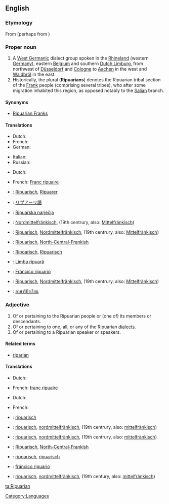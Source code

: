 ==English==
{{wikipedia|Ripuarian Franks}}

===Etymology===
From {{etyl|ML.|en}} {{term|Ripuarius}} (perhaps from {{etyl|la|en}} {{term|ripa||lang=la|river bank}}) {{suffix||an}}
{{wikipedia|Ripuarian (language)}}

===Proper noun===
{{en-proper noun|Ripuarians}}

# A [[West Germanic]] dialect group spoken in the [[Rhineland]] (western [[Germany]]), eastern [[Belgium]] and southern [[Dutch Limburg]], from northwest of [[Düsseldorf]] and [[Cologne]] to [[Aachen]] in the west and [[Waldbröl]] in the east.
# Historically, the plural ('''Ripuarians''') denotes the Ripuarian tribal section of the [[Frank]] people (comprising several tribes), who after some migration inhabited this region, as opposed notably to the [[Salian]] branch.

====Synonyms====
* {{sense|people}} [[Ripuarian Franks]]

====Translations====
{{trans-top|West Germanic dialect}}
* Dutch: {{t+|nl|Ripuarisch|n}}
* French: {{t+|fr|francique ripuaire}}
* German: {{t-|de|Ripuarisch|n}}
{{trans-mid}}
* Italian: {{t-|it|ripuario|m}}
* Russian: {{t|ru|Рипуарский язык|m|tr=ripuárskij jazýk}}
{{trans-bottom}}

{{trans-top|member of a section of the Frankish people}}
* Dutch: {{t-|nl|Ripuariër|m}}
{{trans-mid}}
* French: [[Franc ripuaire]]
{{trans-bottom}}

{{checktrans-top}}
* {{ttbc|bar}}: [[Ripuarisch]], [[Ripuarer]]
* {{ttbc|ja}}: [[リプアーリ語]]
* {{ttbc|hr}}: [[Ripuarska narječja]]
* {{ttbc|de}}: [[Nordmittelfränkisch]], (19th centrury, also: [[Mittelfränkisch]])
* {{ttbc|nds}}: [[Ripuarisch]], [[Nordmittelfränkisch]], (19th centrury, also: [[Mittelfränkisch]])
{{trans-mid}}
* {{ttbc|Pennsylvania German}}: [[Ripuarisch]], [[North-Central-Frankish]]
* {{ttbc|Ripuarian}}: [[Ripoarisch]], [[Ripuarisch]]
* {{ttbc|ro}}: [[Limba ripuară]]
* {{ttbc|es}}: [[Fráncico ripuario]]
* {{ttbc|Swiss German}}: [[Ripuarisch]], [[Nordmittelfränkisch]], (19th centrury, also: [[Mittelfränkisch]])
* {{ttbc|th}}: [[ภาษาริปัวเรียน]]
{{trans-bottom}}

===Adjective===
{{en-adj}}

# Of or pertaining to the Ripuarian people or (one of) its members or descendants.
# Of or pertaining to one, all, or any of the Ripuarian [[dialect]]s.
# Of or pertaining to a Ripuarian speaker or speakers.

====Related terms====
* [[riparian]]

====Translations====
{{trans-top|pertaining to a/the tribal Ripuarian(s)}}
* Dutch: {{t+|nl|Ripuarisch}}
{{trans-mid}}
* French: [[franc ripuaire]]
{{trans-bottom}}

{{trans-top|pertaining to language}}
* Dutch: {{t+|nl|Ripuarisch}}
{{trans-mid}}
* French: {{t+|fr|francique ripuaire}}
{{trans-bottom}}

{{trans-top|pertaining to Ripuarian speaker(s)}}
{{trans-mid}}
{{trans-bottom}}

{{checktrans-top}}
* {{ttbc|bar}}: [[ripuarisch]]
* {{ttbc|de}}: [[ripuarisch]], [[nordmittelfränkisch]], (19th centrury, also: [[mittelfränkisch]])
{{trans-mid}}
* {{ttbc|nds}}: [[ripuarisch]], [[nordmittelfränkisch]], (19th centrury, also: [[mittelfränkisch]])
* {{ttbc|Pennsylvania German}}: [[Ripuarisch]], [[North-Central-Frankish]]
* {{ttbc|Ripuarian}}: [[ripoarisch]], [[ripuarisch]]
* {{ttbc|es}}: [[fráncico ripuario]]
* {{ttbc|Swiss German}}: [[ripuarisch]], [[nordmittelfränkisch]], (19th century, also: [[mittelfränkisch]])
{{trans-bottom}}

[[Category:Languages]]

[[ta:Ripuarian]]